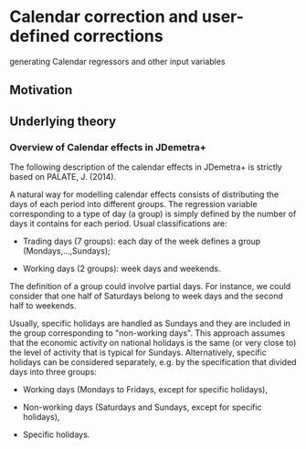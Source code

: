 # Calendar correction and user-defined corrections

generating Calendar regressors and other input variables

## Motivation

## Underlying theory

### Overview of Calendar effects in JDemetra+

The following description of the calendar effects in JDemetra+ is
strictly based on PALATE, J. (2014).

A natural way for modelling calendar effects consists of distributing
the days of each period into different groups. The regression variable
corresponding to a type of day (a group) is simply defined by the number
of days it contains for each period. Usual classifications are:

-   Trading days (7 groups): each day of the week defines a group
    (Mondays,\...,Sundays);

-   Working days (2 groups): week days and weekends.

The definition of a group could involve partial days. For instance, we
could consider that one half of Saturdays belong to week days and the
second half to weekends.

Usually, specific holidays are handled as Sundays and they are included
in the group corresponding to \"non-working days\". This approach
assumes that the economic activity on national holidays is the same (or
very close to) the level of activity that is typical for Sundays.
Alternatively, specific holidays can be considered separately, e.g. by
the specification that divided days into three groups:

-   Working days (Mondays to Fridays, except for specific holidays),

-   Non-working days (Saturdays and Sundays, except for specific
    holidays),

-   Specific holidays.


